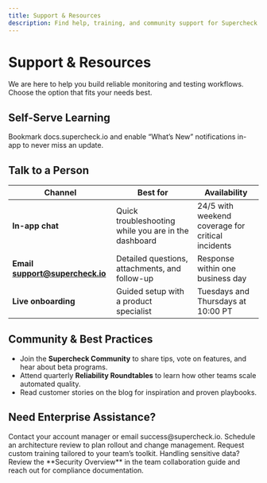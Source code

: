 ```yaml
---
title: Support & Resources
description: Find help, training, and community support for Supercheck
---
```


# Support & Resources

We are here to help you build reliable monitoring and testing workflows. Choose the option that fits your needs best.

## Self-Serve Learning

<Cards>
  <Card
    title="Documentation"
    description="Explore guides, workflows, and FAQs with powerful search."
  />
  <Card
    title="Video Library"
    description="Watch 5–10 minute walkthroughs of common Supercheck scenarios."
  />
  <Card
    title="Release Notes"
    description="Stay up to date with product updates every two weeks."
  />
</Cards>

<Callout type="tip">
  Bookmark docs.supercheck.io and enable “What’s New” notifications in-app to
  never miss an update.
</Callout>

## Talk to a Person

| Channel | Best for | Availability |
| ------- | -------- | ------------ |
| **In-app chat** | Quick troubleshooting while you are in the dashboard | 24/5 with weekend coverage for critical incidents |
| **Email support@supercheck.io** | Detailed questions, attachments, and follow-up | Response within one business day |
| **Live onboarding** | Guided setup with a product specialist | Tuesdays and Thursdays at 10:00 PT |

## Community & Best Practices

- Join the **Supercheck Community** to share tips, vote on features, and hear about beta programs.
- Attend quarterly **Reliability Roundtables** to learn how other teams scale automated quality.
- Read customer stories on the blog for inspiration and proven playbooks.

## Need Enterprise Assistance?

<Steps>
  <Step>Contact your account manager or email success@supercheck.io.</Step>
  <Step>Schedule an architecture review to plan rollout and change management.</Step>
  <Step>Request custom training tailored to your team’s toolkit.</Step>
</Steps>

<Callout type="note">
  Handling sensitive data? Review the **Security Overview** in the team
  collaboration guide and reach out for compliance documentation.
</Callout>
